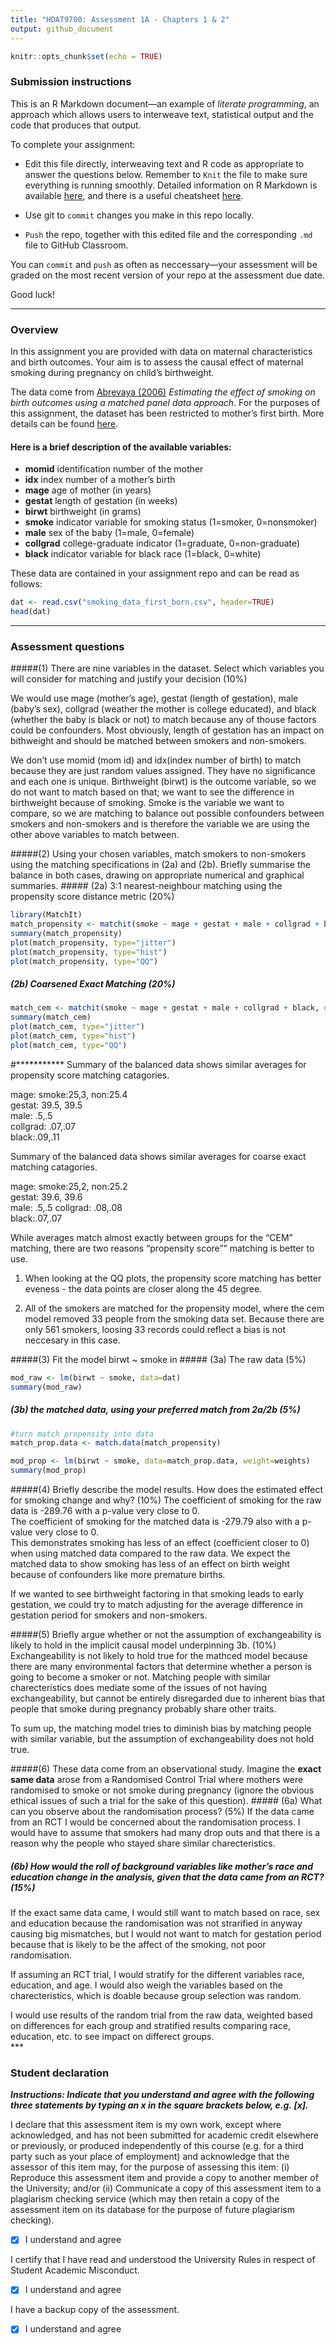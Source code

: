 ```yaml
---
title: "HDAT9700: Assessment 1A - Chapters 1 & 2"
output: github_document
---
```


```r
knitr::opts_chunk$set(echo = TRUE)

```

### Submission instructions
This is an R Markdown document---an example of *literate programming*, an approach which allows users to interweave text, statistical output and the code that produces that output. 

To complete your assignment:   

* Edit this file directly, interweaving text and R code as appropriate to answer the questions below. Remember to `Knit` the file to make sure everything is running smoothly. Detailed information on R Markdown is available [here](https://rmarkdown.rstudio.com/lesson-1.html), and there is a useful cheatsheet [here](https://www.rstudio.com/wp-content/uploads/2015/02/rmarkdown-cheatsheet.pdf).  

* Use git to `commit` changes you make in this repo locally.   

* `Push` the repo, together with this edited file and the corresponding `.md` file to GitHub Classroom.  

You can `commit` and `push` as often as neccessary---your assessment will be graded on the most recent version of your repo at the assessment due date. 

Good luck!


***

### Overview

In this assignment you are provided with data on maternal characteristics and birth outcomes. Your aim is to assess the causal effect of maternal smoking during pregnancy on child's birthweight. 

The data come from [Abrevaya (2006)](https://onlinelibrary.wiley.com/doi/abs/10.1002/jae.851) _Estimating the effect of smoking on birth outcomes using a matched panel data approach_. For the purposes of this assignment, the dataset has been restricted to mother's first birth. More details can be found [here](http://qed.econ.queensu.ca/jae/2006-v21.4/abrevaya/readme.ja.txt). 


#### Here is a brief description of the available variables:                                         
* **momid** identification number of the mother                                    
* **idx** index number of a mother's birth                              
* **mage** age of mother (in years)                                               
* **gestat** length of gestation (in weeks)                                         
* **birwt** birthweight (in grams)
* **smoke** indicator variable for smoking status (1=smoker, 0=nonsmoker)
* **male** sex of the baby (1=male, 0=female)
* **collgrad** college-graduate indicator (1=graduate, 0=non-graduate)
* **black** indicator variable for black race (1=black, 0=white)

These data are contained in your assignment repo and can be read as follows:

``` r
dat <- read.csv("smoking_data_first_born.csv", header=TRUE)
head(dat)
```

***

### Assessment questions 

#####(1) There are nine variables in the dataset. Select which variables you will consider for matching and justify your decision (10%)

We would use mage (mother's age), gestat (length of gestation), male (baby's sex), collgrad (weather the mother is college educated), and black (whether the baby is black or not) to match because any of thouse factors could be confounders. Most obviously, length of gestation has an impact on bithweight and should be matched between smokers and non-smokers. 
 
We don't use momid (mom id) and idx(index number of birth) to match because they are just random values assigned. They have no significance and each one is unique.
Birthweight (birwt) is the outcome variable, so we do not want to match based on that; we want to see the difference in birthweight because of smoking. Smoke is the variable we want to compare, so we are matching to balance out possible confounders between smokers and non-smokers and is therefore the variable we are using the other above variables to match between.

#####(2) Using your chosen variables, match smokers to non-smokers using the matching specifications in (2a) and (2b). Briefly summarise the balance in both cases, drawing on appropriate numerical and graphical summaries.
#####    (2a) 3:1 nearest-neighbour matching using the propensity score distance metric  (20%)
``` r
library(MatchIt)
match_propensity <- matchit(smoke ~ mage + gestat + male + collgrad + black, data=dat, method = "nearest", distance = "logit", ratio = 3)
summary(match_propensity)
plot(match_propensity, type="jitter")
plot(match_propensity, type="hist")
plot(match_propensity, type="QQ")

```


#####    (2b) Coarsened Exact Matching   (20%)  
``` r
match_cem <- matchit(smoke ~ mage + gestat + male + collgrad + black, data=dat, method = "cem")
summary(match_cem)
plot(match_cem, type="jitter")
plot(match_cem, type="hist")
plot(match_cem, type="QQ")

```

#***********
Summary of the balanced data shows similar averages for propensity score matching catagories.

mage: smoke:25,3, non:25.4  
gestat: 39.5, 39.5  
male: .5,.5  
collgrad: .07,.07  
black:.09,.11  


Summary of the balanced data shows similar averages for coarse exact matching catagories.

mage: smoke:25,2, non:25.2  
gestat: 39.6, 39.6  
male: .5,.5 
collgrad: .08,.08  
black:.07,.07  

While averages match almost exactly between groups for the "CEM" matching, there are two reasons "propensity score"" matching is better to use.

1) When looking at the QQ plots, the propensity score matching has better eveness - the data points are closer along the 45 degree.

2) All of the smokers are matched for the propensity model, where the cem model removed 33 people from the smoking data set.
Because there are only 561 smokers, loosing 33 records could reflect a bias is not neccesary in this case.

#####(3) Fit the model birwt ~ smoke in 
#####    (3a) The raw data   (5%)   
``` r
mod_raw <- lm(birwt ~ smoke, data=dat)
summary(mod_raw)

```

  

#####    (3b) the matched data, using your preferred match from 2a/2b    (5%)  
``` r
#turn match propensity into data
match_prop.data <- match.data(match_propensity)

mod_prop <- lm(birwt ~ smoke, data=match_prop.data, weight=weights)
summary(mod_prop)

```


#####(4) Briefly describe the model results. How does the estimated effect for smoking change and why? (10%)
The coefficient of smoking for the raw data is -289.76 with a p-value very close to 0.  
The coefficient of smoking for the matched data is -279.79 also with a p-value very close to 0.  
This demonstrates smoking has less of an effect (coefficient closer to 0) when using matched data compared to the raw data.
We expect the matched data to show smoking has less of an effect on birth weight because of confounders like more premature births.

If we wanted to see birthweight factoring in that smoking leads to early gestation, we could try to match adjusting for the average difference in gestation period for smokers and non-smokers.

#####(5) Briefly argue whether or not the assumption of exchangeability is likely to hold in the implicit causal model underpinning 3b. (10%)
Exchangeability is not likely to hold true for the mathced model because there are many environmental factors that determine whether a person is going to become a smoker or not.
Matching people with similar charecteristics does mediate some of the issues of not having exchangeability, but cannot be entirely disregarded due to inherent bias that people that smoke during pregnancy probably share other traits.

To sum up, the matching model tries to diminish bias by matching people with similar variable, but the assumption of exchangeability does not hold true.

#####(6) These data come from an observational study. Imagine the **exact same data** arose from a Randomised Control Trial where mothers were randomised to smoke or not smoke during pregnancy (ignore the obvious ethical issues of such a trial for the sake of this question).
#####    (6a) What can you observe about the randomisation process? (5%) 
If the data came from an RCT I would be concerned about the randomisation process. I would have to assume that smokers had many drop outs and that there is a reason why the people who stayed share similar charecteristics.

#####    (6b) How would the roll of background variables like mother's race and education change in the analysis, given that the data came from an RCT?  (15%)   

If the exact same data came, I would still want to match based on race, sex and education because the randomisation was not strarified in anyway causing big mismatches, but I would not want to match for gestation period because that is likely to be the affect of the smoking, not poor randomisation.

If assuming an RCT trial, I would stratify for the different variables race, education, and age.
I would also weigh the variables based on the charecteristics, which is doable because group selection was random.

I would use results of the random trial from the raw data,  weighted based on differences for each group and stratified results comparing race, education, etc. to see impact on differect groups.  
***

### Student declaration

**_Instructions: Indicate that you understand and agree with the following three statements by typing an x in the square brackets below, e.g. [x]._** 

I declare that this assessment item is my own work, except where acknowledged, and has not been submitted for academic credit elsewhere or previously, or produced independently of this course (e.g. for a third party such as your place of employment) and acknowledge that the assessor of this item may, for the purpose of assessing this item: (i) Reproduce this assessment item and provide a copy to another member of the University; and/or (ii) Communicate a copy of this assessment item to a plagiarism checking service (which may then retain a copy of the assessment item on its database for the purpose of future plagiarism checking).  

- [x] I understand and agree

I certify that I have read and understood the University Rules in respect of Student Academic Misconduct.  

- [x] I understand and agree

I have a backup copy of the assessment.  

- [x] I understand and agree

